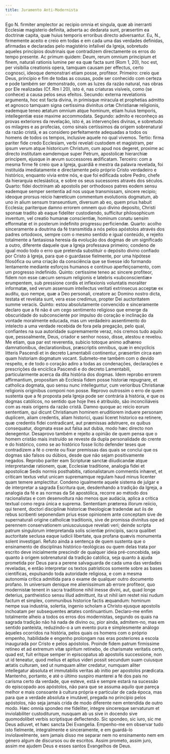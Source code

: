 ```yaml
---
title: Juramento Anti-Modernista
---
```


<div class="side-by-side not-content">
  <span>
    Ego N. firmiter amplector ac recipio omnia et singula, quæ ab inerranti
    Ecclesiæ magisterio definita, adserta ac dedarata sunt, præsertim ea
    doctrinæ capita, quæ huius temporis erroribus directo adversantur.
  </span>
  <span>
    Eu, N., firmemente aceito e creio em todas e em cada uma das verdades
    definidas, afirmadas e declaradas pelo magistério infalível da Igreja,
    sobretudo aqueles princípios doutrinais que contradizem directamente os
    erros do tempo presente.
  </span>
  <span>
    Ac primum quidem: Deum, rerum omnium principium et finem, naturali rationis
    lumine per ea quæ facta sunt (Rom 1, 20), hoc est, per visibilia creationis
    opera, tamquam causam per effectus, certo cognosci, ideoque demonstrari
    etiam posse, profiteor.
  </span>
  <span>
    Primeiro: creio que Deus, princípio e fim de todas as cousas, pode ser
    conhecido com certeza e pode também ser demonstrado, com as luzes da razão
    natural, nas obras por Ele realizadas (Cf. Rm I 20), isto é, nas criaturas
    visíveis, como (se conhece) a causa pelos seus efeitos.
  </span>
  <span>
    Secundo: externa revelationis argumenta, hoc est facta divina, in primisque
    miracula et prophetias admitto et agnosco tamquam signa certissima divinitus
    ortæ Christianæ religionis, eademque teneo ætatum omnium atque hominum,
    etiam huius temporis, intellegentiæ esse maxime accommodata.
  </span>
  <span>
    Segundo: admito e reconheço as provas exteriores da revelação, isto é, as
    intervenções divinas, e sobretudo os milagres e as profecias, como sinais
    certíssimos da origem sobrenatural da razão cristã, e as considero
    perfeitamente adequadas a todos os homens de todos os tempos, inclusive
    aquele no qual vivemos.
  </span>
  <span>
    Tertio: firma pariter fide credo Ecclesiam, verbi revelati custodem et
    magistram, per ipsum verum atque historicum Christum, cum apud nos degeret,
    proxime ac directo institutam eamdemque super Petrum, apostolicæ hierarchiæ
    principem, ejusque in ævum successores ædificatam.
  </span>
  <span>
    Terceiro: com a mesma firme fé creio que a Igreja, guardiã e mestra da
    palavra revelada, foi instituída imediatamente e directamente pelo próprio
    Cristo verdadeiro e histórico, enquanto vivia entre nós, e que foi edificada
    sobre Pedro, chefe da hierarquia eclesiástica, e sobre os seus sucessores
    através dos séculos.
  </span>
  <span>
    Quarto: fidei doctrinam ab apostolis per orthodoxos patres eodem sensu
    eademque semper sententia ad nos usque transmissam, sincere recipio; ideoque
    prorsus reicio hæreticum commentum evolutionis dogmatum, ab uno in alium
    sensum transeuntium, diversum ab eo, quem prius habuit Ecclesia; pariterque
    damno errorem omnem quo divino deposito, Christi sponsæ tradito ab eaque
    fideliter custodiendo, sufficitur philosophicum inventum, vel creatio humanæ
    conscientiæ, hominum conatu sensim efformatæ et in posterum indefinito
    progressu perficiendæ.
  </span>
  <span>
    Quarto: acolho sinceramente a doutrina da fé transmitida a nós pelos
    apóstolos através dos padres ortodoxos, sempre com o mesmo sentido e igual
    conteúdo, e rejeito totalmente a fantasiosa heresia da evolução dos dogmas
    de um significado a outro, diferente daquele que a Igreja professava
    primeiro; condeno de igual modo todo o erro que pretenda substituir o
    depósito divino confiado por Cristo à Igreja, para que o guardasse
    fielmente, por uma hipótese filosófica ou uma criação da consciência que se
    tivesse ido formando lentamente mediante esforços humanos e contínuo
    aperfeiçoamento, com um progresso indefinido.
  </span>
  <span>
    Quinto: certissime teneo ac sincere profiteor, fidem non esse cæcum sensum
    religionis e latebris «subconscientiæ» erumpentem, sub pressione cordis et
    inflexionis voluntatis moraliter informatæ, sed verum assensum intellectus
    veritati extrinsecus acceptæ ex auditu, quo nempe, quæ a Deo personali,
    creatore ac Domino nostro dicta, testata et revelata sunt, vera esse
    credimus, propter Dei auctoritatem summe veracis.
  </span>
  <span>
    Quinto: estou absolutamente convencido e sinceramente declaro que a fé não é
    um cego sentimento religioso que emerge da obscuridade do subconsciente por
    impulso do coração e inclinação da vontade moralmente educada, mas um
    verdadeiro assentimento do intelecto a uma verdade recebida de fora pela
    pregação, pelo qual, confiantes na sua autoridade supremamente veraz, nós
    cremos tudo aquilo que, pessoalmente, Deus, criador e senhor nosso, disse,
    atestou e revelou.
  </span>
  <span>
    Me etiam, qua par est reverentia, subicio totoque animo adhæreo
    damnationibus, declarationibus, præscriptis omnibus, quæ in encyclicis
    litteris Pascendi et in decreto Lamentabili continentur, præsertim circa eam
    quam historiam dogmatum vocant.
  </span>
  <span>
    Submeto-me também com o devido respeito, e de todo o coração adiro a todas
    as condenações, declarações e prescrições da encíclica Pascendi e do decreto
    Lamentabili, particularmente acerca da dita história dos dogmas.
  </span>
  <span>
    Idem reprobo errorem affirmantium, propositam ab Ecclesia fidem posse
    historiæ repugnare, et catholica dogmata, quo sensu nunc intelleguntur, cum
    verioribus Christianæ religionis originibus componi non posse.
  </span>
  <span>
    Reprovo outrossim o erro de quem sustenta que a fé proposta pela Igreja pode
    ser contrária à história, e que os dogmas católicos, no sentido que hoje
    lhes é atribuído, são inconciliáveis com as reais origens da razão cristã.
  </span>
  <span>
    Damno quoque ac reicio eorum sententiam, qui dicunt Christianum hominem
    eruditiorem induere personam duplicem, aliam credentis, aliam historici,
    quasi liceret historico ea retinere, quæ credentis fidei contradicant, aut
    præmissas adstruere, ex quibus consequatur, dogmata esse aut falsa aut
    dubia, modo hæc directo non denegentur.
  </span>
  <span>
    Desaprovo também e rejeito a opinião de quem pensa que o homem cristão mais
    instruído se reveste da dupla personalidade do crente e do histórico, como
    se ao histórico fosse lícito defender teses que contradizem a fé o crente ou
    fixar premissas das quais se conclui que os dogmas são falsos ou dúbios,
    desde que não sejam positivamente negados.
  </span>
  <span>
    Reprobo pariter eam Scripturæ sanctæ diiudicandæ atque interpretandæ
    rationem, quæ, Ecclesiæ traditione, analogia fidei et apostolicæ Sedis
    normis posthabitis, rationalistarum commentis inhæret, et criticam textus
    velut unicam supremamque regulam haud minus licenter quam temere
    amplectitur.
  </span>
  <span>
    Condeno igualmente aquele sistema de julgar e de interpretar a sagrada
    Escritura que, desdenhando a tradição da Igreja, a analogia da fé e as
    normas da Sé apostólica, recorre ao método dos racionalistas e com
    desenvoltura não menos que audácia, aplica a crítica textual como regra
    única e suprema.
  </span>
  <span>
    Sententiam præterea illorum reiicio, qui tenent, doctori disciplinæ
    historicæ theologicæ tradendæ aut iis de rebus scribenti seponendam prius
    esse opinionem ante conceptam sive de supernaturali origine catholicæ
    traditionis, sive de promissa divinitus ope ad perennem conservationem
    uniuscuiusque revelati veri; deinde scripta patrum singulorum interpretanda
    solis scientiæ principiis, sacra qualibet auctoritate seclusa eaque iudicii
    libertate, qua profana quævis monumenta solent investigari.
  </span>
  <span>
    Refuto ainda a sentença de quem sustenta que o ensinamento de disciplinas
    histórico-teológicas ou quem delas trata por escrito deve inicialmente
    prescindir de qualquer ideia pré-concebida, seja quanto à origem
    sobrenatural da tradição católica, seja quanto à ajuda prometida por Deus
    para a perene salvaguarda de cada uma das verdades reveladas, e então
    interpretar os textos patrísticos somente sobre as bases científicas,
    expulsando toda autoridade religiosa, e com a mesma autonomia crítica
    admitida para o exame de qualquer outro documento profano.
  </span>
  <span>
    In universum denique me alienissimum ab errore profiteor, quo modernistæ
    tenent in sacra traditione nihil inesse divini, aut, quad longe deterius,
    pantheistico sensu illud admittunt, ita ut nihil iam restet nisi nudum
    factum et simplex, communibus historice factis æquandum: hominum nempe sua
    industria, solertia, ingenio scholam a Christo ejusque apostolis inchoatam
    per subsequentes ætates continuantium.
  </span>
  <span>
    Declaro-me enfim totalmente alheio a todos os erros dos modernistas, segundo
    os quais na sagrada tradição não há nada de divino ou, pior ainda,
    admitem-no, mas em sentido panteísta, reduzindo-o a um evento pura e
    simplesmente análogo àqueles ocorridos na história, pelos quais os homens
    com o próprio empenho, habilidade e engenho prolongam nas eras posteriores a
    escola inaugurada por Cristo e pelos apóstolos.
  </span>
  <span>
    Proinde fidem patrum firmissime retineo et ad extremum vitæ spiritum
    retinebo, de charismate veritatis certo, quad est, fuit eritque semper in
    episcopatus ab apostolis successione, non ut id teneatur, quod melius et
    aptius videri possit secundum suam cuiusque ætatis culturam, sed ut numquam
    aliter credatur, numquam aliter intellegatur absoluta et immutabilis veritas
    ab initio per apostolos prædicata.
  </span>
  <span>
    Mantenho, portanto, e até o último suspiro manterei a fé dos pais no carisma
    certo da verdade, que esteve, está e sempre estará na sucessão do episcopado
    aos apóstolos, não para que se assuma aquilo que pareça melhor e mais
    consoante à cultura própria e particular de cada época, mas para que a
    verdade absoluta e imutável, pregada no princípio pelos apóstolos, não seja
    jamais crida de modo diferente nem entendida de outro modo.
  </span>
  <span>
    Hæc omnia spondeo me fideliter, integre sincereque servaturum et
    inviolabiliter custoditurum, nusquam ab us sive in docendo sive quomodolibet
    verbis scriptisque deflectendo. Sic spondeo, sic iuro, sic me Deus adiuvet,
    et hæc sancta Dei Evangelia.
  </span>
  <span>
    Empenho-me em observar tudo isto fielmente, integralmente e sinceramente, e
    em guardá-lo inviolavelmente, sem jamais disso me separar nem no ensinamento
    nem em género algum de discursos ou de escritos. Assim prometo, assim juro,
    assim me ajudem Deus e esses santos Evangelhos de Deus.
  </span>
</div>

